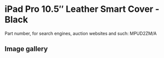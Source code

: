 # iPad Pro 10.5″ Leather Smart Cover - Black

Part number, for search engines, auction websites and such: MPUD2ZM/A

## Image gallery

<div style={{ width: "768px" }}>
  <GalleryComponent
    images={[
      {
        original: "/everysource/MPUD2",
        thumbnail: "/everypreview/MPUD2",
      },
      {
        original: "/everysource/MPUD2_AV1_GOLD",
        thumbnail: "/everypreview/MPUD2_AV1_GOLD",
      },
      {
        original: "/everysource/MPUD2_AV1_SILVER",
        thumbnail: "/everypreview/MPUD2_AV1_SILVER",
      },
      {
        original: "/everysource/MPUD2_AV1_SPACE_GRAY",
        thumbnail: "/everypreview/MPUD2_AV1_SPACE_GRAY",
      },
      {
        original: "/everysource/MPUD2_AV2",
        thumbnail: "/everypreview/MPUD2_AV2",
      },
      {
        original: "/everysource/MPUD2_AV3",
        thumbnail: "/everypreview/MPUD2_AV3",
      }
    ]}
  />
</div>